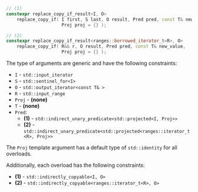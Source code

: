 ```cpp
// (1)
constexpr replace_copy_if_result<I, O>
    replace_copy_if( I first, S last, O result, Pred pred, const T& new_value,
                     Proj proj = {} );

// (2)
constexpr replace_copy_if_result<ranges::borrowed_iterator_t<R>, O>
    replace_copy_if( R&& r, O result, Pred pred, const T& new_value,
                     Proj proj = {} );
```

The type of arguments are generic and have the following constraints:
- `I` - `std::input_iterator`
- `S` - `std::sentinel_for<I>`
- `O` - `std::output_iterator<const T& >`
- `R` - `std::input_range`
- `Proj` - **(none)**
- `T` - **(none)**
- `Pred`:
  - **(1)** - `std::indirect_unary_predicate<std::projected<I, Proj>>`
  - **(2)** - `std::indirect_unary_predicate<std::projected<ranges::iterator_t<R>, Proj>>`

The `Proj` template argument has a default type of `std::identity` for all overloads.

Additionally, each overload has the following constraints:
- **(1)** - `std::indirectly_copyable<I, O>`
- **(2)** - `std::indirectly_copyable<ranges::iterator_t<R>, O>`
